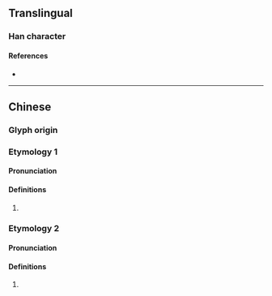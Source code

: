 {{character info/new}}
==Translingual==

===Han character===
{{Han char|rn=94|rad=犬|as=05|sn=8|four=|canj=KHDHE|ids=⿰犭皮}}

====References====
* {{Han ref|kx=0709.080|dkj=20341|dj=1121.180|hdz=21342.090|uh=72D3|ud=29395}}

----

==Chinese==

===Glyph origin===
{{Han etym}}

===Etymology 1===
{{zh-forms}}

====Pronunciation====
{{zh-pron
|m=pí
|mc=y
|oc=y
|cat=
}}

====Definitions====
{{zh-hanzi}}

# {{zh-only|狓猖}}

===Etymology 2===
{{zh-forms}}

====Pronunciation====
{{zh-pron
|m=pí
|c=pei4
|cat=
}}

====Definitions====
{{zh-hanzi}}

# {{zh-only|㺢㹢狓}}